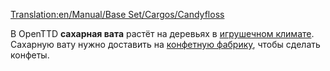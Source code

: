 [[Translation:en/Manual/Base Set/Cargos/Candyfloss]]

{{ru/Груз|груз=Сахарная вата
|изображение=en/CandyflossForest.png|производит=[[ru/Manual/Base Set/Industries/Лес сахарной ваты|Лес сахарной ваты]]
|принимает=[[ru/Manual/Base Set/Industries/Конфетная фабрика|Конфетная фабрика]]
}}
В OpenTTD '''сахарная вата''' растёт на деревьях в [[ru/Manual/Климат|игрушечном климате]]. Сахарную вату нужно доставить на [[ru/Manual/Base Set/Industries/Конфетная фабрика|конфетную фабрику]], чтобы сделать конфеты.